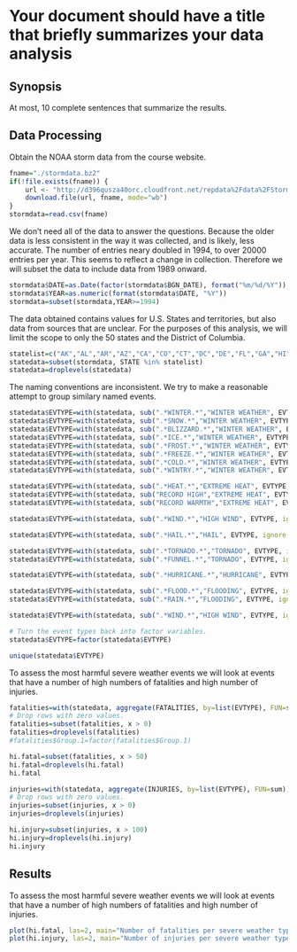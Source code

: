 ```{r, cache=TRUE, echo=TRUE}
```
Your document should have a title that briefly summarizes your data analysis
===================


## Synopsis

At most, 10 complete sentences that summarize the results.


## Data Processing

Obtain the NOAA storm data from the course website.

```{r}
fname="./stormdata.bz2"
if(!file.exists(fname)) {
    url <- "http://d396qusza40orc.cloudfront.net/repdata%2Fdata%2FStormData.csv.bz2"
    download.file(url, fname, mode="wb")
}
stormdata=read.csv(fname)
```

We don't need all of the data to answer the questions. Because the older data is less consistent in the way it was collected, and is likely, less accurate. The number of entries neary doubled in 1994, to over 20000 entries per year. This seems to reflect a change in collection. Therefore we will subset the data to include data from 1989 onward.

```{r}
stormdata$DATE=as.Date(factor(stormdata$BGN_DATE), format("%m/%d/%Y"))
stormdata$YEAR=as.numeric(format(stormdata$DATE, "%Y"))
stormdata=subset(stormdata,YEAR>=1994)
```

The data obtained contains values for U.S. States and territories, but also data from sources that are unclear. For the purposes of this analysis, we will limit the scope to only the 50 states and the District of Columbia.

```{r}
statelist=c("AK","AL","AR","AZ","CA","CO","CT","DC","DE","FL","GA","HI","IA","ID","IL","IN","KS","KY","LA","MA","MD","ME","MI","MN","MO","MS","MT","NC","ND","NE","NH","NJ","NM","NV","NY","OH","OK","OR","PA","RI","SC","SD","TN","TX","UT","VA","VT","WA","WI","WV","WY")
statedata=subset(stormdata, STATE %in% statelist)
statedata=droplevels(statedata)
```

The naming conventions are inconsistent. We try to make a reasonable attempt to group similary named events.

```{r}
statedata$EVTYPE=with(statedata, sub(".*WINTER.*","WINTER WEATHER", EVTYPE, ignore.case=T))
statedata$EVTYPE=with(statedata, sub(".*SNOW.*","WINTER WEATHER", EVTYPE, ignore.case=T))
statedata$EVTYPE=with(statedata, sub(".*BLIZZARD.*","WINTER WEATHER", EVTYPE, ignore.case=T))
statedata$EVTYPE=with(statedata, sub(".*ICE.*","WINTER WEATHER", EVTYPE, ignore.case=T))
statedata$EVTYPE=with(statedata, sub(".*FROST.*","WINTER WEATHER", EVTYPE, ignore.case=T))
statedata$EVTYPE=with(statedata, sub(".*FREEZE.*","WINTER WEATHER", EVTYPE, ignore.case=T))
statedata$EVTYPE=with(statedata, sub(".*COLD.*","WINTER WEATHER", EVTYPE, ignore.case=T))
statedata$EVTYPE=with(statedata, sub(".*WINTRY.*","WINTER WEATHER", EVTYPE, ignore.case=T))

statedata$EVTYPE=with(statedata, sub(".*HEAT.*","EXTREME HEAT", EVTYPE, ignore.case=T))
statedata$EVTYPE=with(statedata, sub("RECORD HIGH","EXTREME HEAT", EVTYPE, ignore.case=T))
statedata$EVTYPE=with(statedata, sub("RECORD WARMTH","EXTREME HEAT", EVTYPE, ignore.case=T))

statedata$EVTYPE=with(statedata, sub(".*WIND.*","HIGH WIND", EVTYPE, ignore.case=T))

statedata$EVTYPE=with(statedata, sub(".*HAIL.*","HAIL", EVTYPE, ignore.case=T))

statedata$EVTYPE=with(statedata, sub(".*TORNADO.*","TORNADO", EVTYPE, ignore.case=T))
statedata$EVTYPE=with(statedata, sub(".*FUNNEL.*","TORNADO", EVTYPE, ignore.case=T))

statedata$EVTYPE=with(statedata, sub(".*HURRICANE.*","HURRICANE", EVTYPE, ignore.case=T))

statedata$EVTYPE=with(statedata, sub(".*FLOOD.*","FLOODING", EVTYPE, ignore.case=T))
statedata$EVTYPE=with(statedata, sub(".*RAIN.*","FLOODING", EVTYPE, ignore.case=T))

statedata$EVTYPE=with(statedata, sub(".*WIND.*","HIGH WIND", EVTYPE, ignore.case=T))

# Turn the event types back into factor variables.
statedata$EVTYPE=factor(statedata$EVTYPE)

unique(statedata$EVTYPE)
```

To assess the most harmful severe weather events we will look at events that have a number of high numbers of fatalities and high number of injuries.

```{r}
fatalities=with(statedata, aggregate(FATALITIES, by=list(EVTYPE), FUN=sum))
# Drop rows with zero values.
fatalities=subset(fatalities, x > 0)
fatalities=droplevels(fatalities)
#fatalities$Group.1=factor(fatalities$Group.1)

hi.fatal=subset(fatalities, x > 50)
hi.fatal=droplevels(hi.fatal)
hi.fatal

injuries=with(statedata, aggregate(INJURIES, by=list(EVTYPE), FUN=sum))
# Drop rows with zero values.
injuries=subset(injuries, x > 0)
injuries=droplevels(injuries)

hi.injury=subset(injuries, x > 100)
hi.injury=droplevels(hi.injury)
hi.injury
```

## Results

To assess the most harmful severe weather events we will look at events that have a number of high numbers of fatalities and high number of injuries.

```{r}
plot(hi.fatal, las=2, main="Number of fatalities per severe weather type", xlab="", ylab="Number of Fatalities")
plot(hi.injury, las=2, main="Number of injuries per severe weather type", xlab="", ylab="Number of Injuries")
```



```{r}
```

